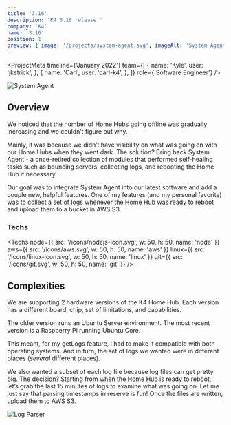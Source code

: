 ```yaml
---
title: '3.16'
description: 'K4 3.16 release.'
company: 'K4'
name: '3.16'
position: 1
preview: { image: '/projects/system-agent.svg', imageAlt: 'System Agent' }
---
```


<ProjectMeta
  timeline={'January 2022'}
  team={[
    {
      name: 'Kyle',
      user: 'jkstrick',
    },
    {
      name: 'Carl',
      user: 'carl-k4',
    },
  ]}
  role={'Software Engineer'}
/>

<Image
  src="/projects/system-agent.svg"
  alt="System Agent"
  width={1200}
  height={650}
  loading="lazy"
  className="mx-auto"
/>

## Overview

We noticed that the number of Home Hubs going offline was gradually increasing and we couldn’t figure out why.

Mainly, it was because we didn’t have visibility on what was going on with our Home Hubs when they went dark. The solution? Bring back System Agent - a once-retired collection of modules that performed self-healing tasks such as bouncing servers, collecting logs, and rebooting the Home Hub if necessary.

Our goal was to integrate System Agent into our latest software and add a couple new, helpful features. One of my features (and my personal favorite) was to collect a set of logs whenever the Home Hub was ready to reboot and upload them to a bucket in AWS S3.

### Techs

<Techs
  node={{ src: '/icons/nodejs-icon.svg', w: 50, h: 50, name: 'node' }}
  aws={{ src: '/icons/aws.svg', w: 50, h: 50, name: 'aws' }}
  linux={{ src: '/icons/linux-icon.svg', w: 50, h: 50, name: 'linux' }}
  git={{ src: '/icons/git.svg', w: 50, h: 50, name: 'git' }}
/>

## Complexities

We are supporting 2 hardware versions of the K4 Home Hub. Each version has a different board, chip, set of limitations, and capabilities.

The older version runs an Ubuntu Server environment. The most recent version is a Raspberry Pi running Ubuntu Core.

This meant, for my getLogs feature, I had to make it compatible with both operating systems. And in turn, the set of logs we wanted were in different places (_several_ different places).

We also wanted a subset of each log file because log files can get pretty big. The decision? Starting from when the Home Hub is ready to reboot, let’s grab the last 15 minutes of logs to examine what was going on. Let me just say that parsing timestamps in reserve is fun! Once the files are written, upload them to AWS S3.

<Image
  src="/projects/log-parser.svg"
  alt="Log Parser"
  width={1200}
  height={650}
  loading="lazy"
  className="mx-auto"
/>
